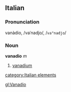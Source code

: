 ==Italian==
===Pronunciation===
vanàdio, /vaˈnadjo/, /<tt>va"nadjo</tt>/
===Noun===
'''vanadio''' ''m''

# [[vanadium]]
[[category:Italian elements]]

[[gl:Vanadio]]